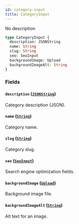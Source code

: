 ```yaml
---
id: category-input
title: CategoryInput
---
```


No description

```graphql
type CategoryInput {
  description: JSONString
  name: String
  slug: String
  seo: SeoInput
  backgroundImage: Upload
  backgroundImageAlt: String
}
```

### Fields

#### `description` ([`JSONString`](/api-reference/scalars/json-string.mdx))

Category description (JSON).

#### `name` ([`String`](/api-reference/scalars/string.mdx))

Category name.

#### `slug` ([`String`](/api-reference/scalars/string.mdx))

Category slug.

#### `seo` ([`SeoInput`](/api-reference/inputs/seo-input.mdx))

Search engine optimization fields.

#### `backgroundImage` ([`Upload`](/api-reference/scalars/upload.mdx))

Background image file.

#### `backgroundImageAlt` ([`String`](/api-reference/scalars/string.mdx))

Alt text for an image.
